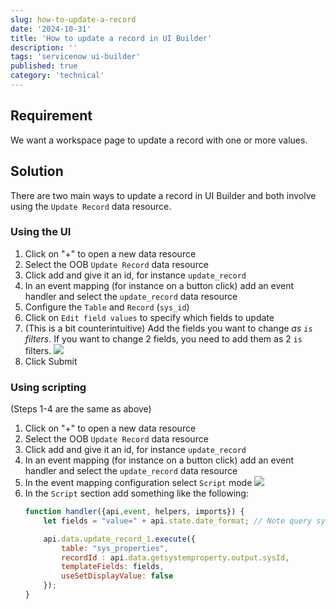 ```yaml
---
slug: how-to-update-a-record
date: '2024-10-31'
title: 'How to update a record in UI Builder'
description: ''
tags: 'servicenow ui-builder'
published: true
category: 'technical'
---
```


## Requirement

We want a workspace page to update a record with one or more values.

## Solution

There are two main ways to update a record in UI Builder and both involve using the `Update Record` data resource.

### Using the UI

1. Click on "+" to open a new data resource
2. Select the OOB `Update Record` data resource
3. Click add and give it an id, for instance `update_record`
4. In an event mapping (for instance on a button click) add an event handler and select the `update_record` data resource
5. Configure the `Table` and `Record` (`sys_id`)
6. Click on `Edit field values` to specify which fields to update
7. (This is a bit counterintuitive) Add the fields you want to change *as `is` filters*. If you want to change 2 fields, you need to add them as 2 `is` filters.
    ![](../../../public/assets/20241031110528.png)
8. Click Submit

### Using scripting

(Steps 1-4 are the same as above)

1. Click on "+" to open a new data resource
2. Select the OOB `Update Record` data resource
3. Click add and give it an id, for instance `update_record`
4. In an event mapping (for instance on a button click) add an event handler and select the `update_record` data resource
5. In the event mapping configuration select `Script` mode
    ![](../../../public/assets/20241031111131.png)
6. In the `Script` section add something like the following:
    ```js
    function handler({api,event, helpers, imports}) {
        let fields = "value=" + api.state.date_format; // Note query syntax

        api.data.update_record_1.execute({
            table: "sys_properties",
            recordId : api.data.getsystemproperty.output.sysId,
            templateFields: fields,
            useSetDisplayValue: false
        });
    }
    ```
